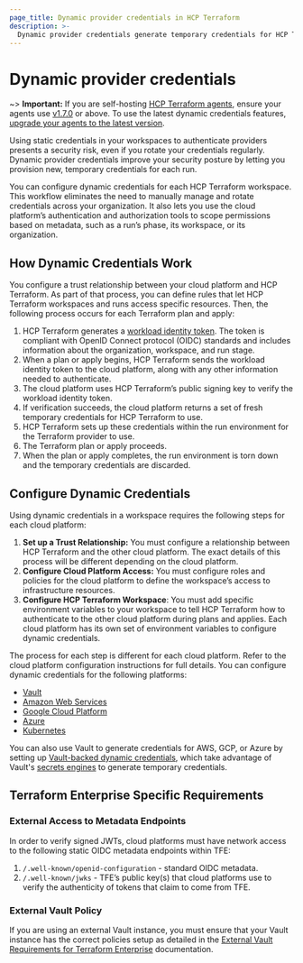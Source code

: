 ```yaml
---
page_title: Dynamic provider credentials in HCP Terraform
description: >-
  Dynamic provider credentials generate temporary credentials for HCP Terraform runs. Learn how dynamic credentials for Vault, AWS, Azure, Kubernetes, and GCP can improve your security.
---
```


# Dynamic provider credentials

~> **Important:** If you are self-hosting [HCP Terraform agents](/terraform/cloud-docs/agents), ensure your agents use [v1.7.0](/terraform/cloud-docs/agents/changelog#1-7-0-03-02-2023) or above. To use the latest dynamic credentials features, [upgrade your agents to the latest version](/terraform/cloud-docs/agents/changelog).

Using static credentials in your workspaces to authenticate providers presents a security risk, even if you rotate your credentials regularly. Dynamic provider credentials improve your security posture by letting you provision new, temporary credentials for each run.

You can configure dynamic credentials for each HCP Terraform workspace. This workflow eliminates the need to manually manage and rotate credentials across your organization. It also lets you use the cloud platform’s authentication and authorization tools to scope permissions based on metadata, such as a run’s phase, its workspace, or its organization.

## How Dynamic Credentials Work

You configure a trust relationship between your cloud platform and HCP Terraform. As part of that process, you can define rules that let HCP Terraform workspaces and runs access specific resources. Then, the following process occurs for each Terraform plan and apply:
1. HCP Terraform generates a [workload identity token](/terraform/cloud-docs/workspaces/dynamic-provider-credentials/workload-identity-tokens). The token is compliant with OpenID Connect protocol (OIDC) standards and includes information about the organization, workspace, and run stage.
2. When a plan or apply begins, HCP Terraform sends the workload identity token to the cloud platform, along with any other information needed to authenticate.
3. The cloud platform uses HCP Terraform’s public signing key to verify the workload identity token.
4. If verification succeeds, the cloud platform returns a set of fresh temporary credentials for HCP Terraform to use.
5. HCP Terraform sets up these credentials within the run environment for the Terraform provider to use.
6. The Terraform plan or apply proceeds.
7. When the plan or apply completes, the run environment is torn down and the temporary credentials are discarded.

## Configure Dynamic Credentials

Using dynamic credentials in a workspace requires the following steps for each cloud platform:

1. **Set up a Trust Relationship:** You must configure a relationship between HCP Terraform and the other cloud platform. The exact details of this process will be different depending on the cloud platform.
2. **Configure Cloud Platform Access:** You must configure roles and policies for the cloud platform to define the workspace’s access to infrastructure resources.
3. **Configure HCP Terraform Workspace**: You must add specific environment variables to your workspace to tell HCP Terraform how to authenticate to the other cloud platform during plans and applies. Each cloud platform has its own set of environment variables to configure dynamic credentials.

The process for each step is different for each cloud platform. Refer to the cloud platform configuration instructions for full details. You can configure dynamic credentials for the following platforms:
- [Vault](/terraform/cloud-docs/workspaces/dynamic-provider-credentials/vault-configuration)
- [Amazon Web Services](/terraform/cloud-docs/workspaces/dynamic-provider-credentials/aws-configuration)
- [Google Cloud Platform](/terraform/cloud-docs/workspaces/dynamic-provider-credentials/gcp-configuration)
- [Azure](/terraform/cloud-docs/workspaces/dynamic-provider-credentials/azure-configuration)
- [Kubernetes](/terraform/cloud-docs/workspaces/dynamic-provider-credentials/kubernetes-configuration)

You can also use Vault to generate credentials for AWS, GCP, or Azure by setting up [Vault-backed dynamic credentials](/terraform/cloud-docs/workspaces/dynamic-provider-credentials/vault-backed), which take advantage of Vault's [secrets engines](/vault/docs/secrets) to generate temporary credentials.

## Terraform Enterprise Specific Requirements

### External Access to Metadata Endpoints

In order to verify signed JWTs, cloud platforms must have network access to the following static OIDC metadata endpoints within TFE:

1. `/.well-known/openid-configuration` - standard OIDC metadata.
2. `/.well-known/jwks` - TFE’s public key(s) that cloud platforms use to verify the authenticity of tokens that claim to come from TFE.

### External Vault Policy

If you are using an external Vault instance, you must ensure that your Vault instance has the correct policies setup as detailed in the [External Vault Requirements for Terraform Enterprise](/terraform/enterprise/requirements/data-storage/vault) documentation.
